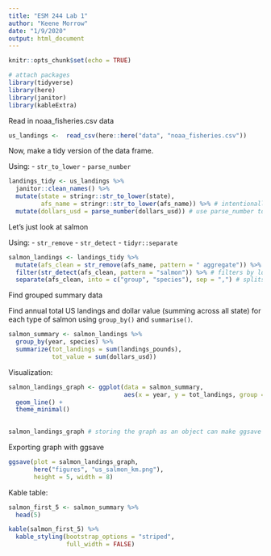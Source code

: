 ```yaml
---
title: "ESM 244 Lab 1"
author: "Keene Morrow"
date: "1/9/2020"
output: html_document
---
```


```r
knitr::opts_chunk$set(echo = TRUE)

# attach packages
library(tidyverse)
library(here)
library(janitor)
library(kableExtra)
```

Read in noaa_fisheries.csv data

```r
us_landings <-  read_csv(here::here("data", "noaa_fisheries.csv"))

```

Now, make a tidy version of the data frame.

Using:
- `str_to_lower`
- `parse_number`

```r
landings_tidy <- us_landings %>%
  janitor::clean_names() %>%
  mutate(state = stringr::str_to_lower(state),
         afs_name = stringr::str_to_lower(afs_name)) %>% # intentionally overwriting existing state column
  mutate(dollars_usd = parse_number(dollars_usd)) # use parse_number to remove $ from dollars_usd
```

Let's just look at salmon

Using:
- `str_remove`
- `str_detect`
- `tidyr::separate`

```r
salmon_landings <- landings_tidy %>%
  mutate(afs_clean = str_remove(afs_name, pattern = " aggregate")) %>% # removes string "aggregate" from column
  filter(str_detect(afs_clean, pattern = "salmon")) %>% # filters by looking for "salmon" in afs_clean
  separate(afs_clean, into = c("group", "species"), sep = ",") # splits column into two based on commas
```

Find grouped summary data


Find annual total US landings and dollar value (summing across all state) for each type of salmon using `group_by()` and `summarise()`.

```r
salmon_summary <- salmon_landings %>%
  group_by(year, species) %>%
  summarize(tot_landings = sum(landings_pounds),
            tot_value = sum(dollars_usd))
```

Visualization:

```r
salmon_landings_graph <- ggplot(data = salmon_summary,
                                aes(x = year, y = tot_landings, group = species)) + # groups species, this can also be done as color = species here or in the geom
  geom_line() +
  theme_minimal()
  

salmon_landings_graph # storing the graph as an object can make ggsave work a little better because you can call the fucntion on a specific graph, not just the last run graph
```

Exporting graph with ggsave
```r
ggsave(plot = salmon_landings_graph,
       here("figures", "us_salmon_km.png"),
       height = 5, width = 8)
```

Kable table:
```r
salmon_first_5 <- salmon_summary %>%
  head(5)
```

```r
kable(salmon_first_5) %>%
  kable_styling(bootstrap_options = "striped",
                full_width = FALSE)

```

